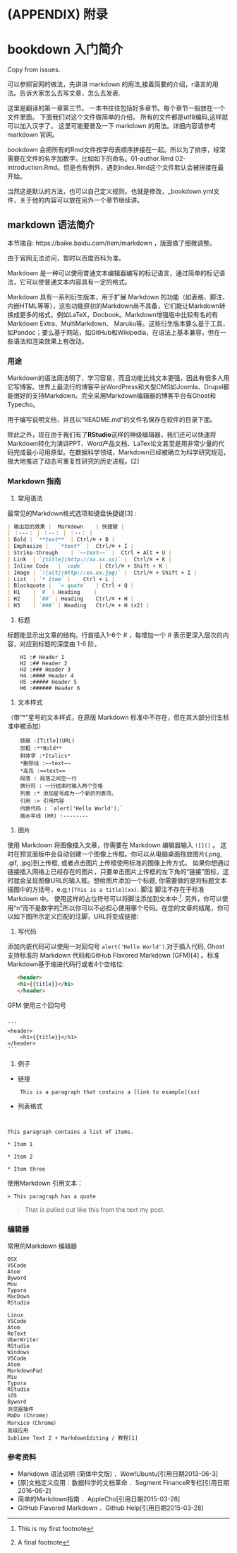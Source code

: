 \cleardoublepage 

# (APPENDIX) 附录 {-}

# bookdown 入门简介 {#bookdown-intro}

Copy from issues.

可以参照官网的做法，先讲讲 markdown 的用法,接着简要的介绍，r语言的用法。告诉大家怎么去写文章，怎么去发表.



这里是翻译的第一章第三节。 一本书往往包括好多章节。每个章节一般放在一个文件里面。 下面我们对这个文件做简单的介绍。 所有的文件都是utf8编码,这样就可以加入汉字了。 这里可能要普及一下 markdown 的用法。详细内容请参考 markdown 官网。

bookdown 会把所有的Rmd文件按字母表顺序拼接在一起。所以为了排序，经常需要在文件的名字加数字。比如如下的命名。01-author.Rmd 02-introduction.Rmd。但是也有例外，遇到index.Rmd这个文件默认会被拼接在最开始。

当然这是默认的方法，也可以自己定义规则。也就是修改，_bookdown.yml文件，关于他的内容可以放在另外一个章节继续讲。

## markdown 语法简介

本节摘自: https://baike.baidu.com/item/markdown ，版面做了细微调整。

由于官网无法访问，暂时以百度百科为准。


Markdown 是一种可以使用普通文本编辑器编写的标记语言，通过简单的标记语法，它可以使普通文本内容具有一定的格式。

Markdown 具有一系列衍生版本，用于扩展 Markdown 的功能（如表格、脚注、内嵌HTML等等），这些功能原初的Markdown尚不具备，它们能让Markdown转换成更多的格式，例如LaTeX，Docbook。Markdown增强版中比较有名的有Markdown Extra、MultiMarkdown、 Maruku等。这些衍生版本要么基于工具，如Pandoc；要么基于网站，如GitHub和Wikipedia，在语法上基本兼容，但在一些语法和渲染效果上有改动。

### 用途

Markdown的语法简洁明了、学习容易，而且功能比纯文本更强，因此有很多人用它写博客。世界上最流行的博客平台WordPress和大型CMS如Joomla、Drupal都能很好的支持Markdown。完全采用Markdown编辑器的博客平台有Ghost和Typecho。

用于编写说明文档，并且以“README.md”的文件名保存在软件的目录下面。

除此之外，现在由于我们有了**RStudio**这样的神级编辑器，我们还可以快速将Markdown转化为演讲PPT、Word产品文档、LaTex论文甚至是用非常少量的代码完成最小可用原型。在数据科学领域，Markdown已经被确立为科学研究规范，极大地推进了动态可重复性研究的历史进程。[2] 

### Markdown 指南

1. 常用语法

最常见的Markdown格式选项和键盘快捷键[3]  :

```markdown
| 输出后的效果 |	Markdown	| 快捷键 |
| ：---： | ：--： | ：--： |
| Bold | `**text**` | Ctrl/⌘ + B |
| Emphasize |	`*text*` |	Ctrl/⌘ + I |
| Strike-through	| `~~text~~` |	Ctrl + Alt + U |
| Link	| `[title](http://xx.xx.xx)` |	Ctrl/⌘ + K |
| Inline Code	| `code`	 | Ctrl/⌘ + Shift + K |
| Image	| `![alt](http://xx.xx.jpg)` |	Ctrl/⌘ + Shift + I |
| List	| `* item` |	Ctrl + L |
| Blockquote |	`> quote`	| Ctrl + Q |
| H1	| `#` | Heading	　　|
| H2	| `##` | Heading	Ctrl/⌘ + H |
| H3	| `###` | Heading	Ctrl/⌘ + H (x2) |
```

1. 标题

标题能显示出文章的结构。行首插入1-6个 # ，每增加一个 # 表示更深入层次的内容，对应到标题的深度由 1-6 阶。

```
    H1 :# Header 1
    H2 :## Header 2
    H3 :### Header 3
    H4 :#### Header 4
    H5 :##### Header 5
    H6 :###### Header 6
```

1. 文本样式

（带“*”星号的文本样式，在原版 Markdown 标准中不存在，但在其大部分衍生标准中被添加）

```
    链接 :[Title](URL)
    加粗 :**Bold**
    斜体字 :*Italics*
    *删除线 :~~text~~
    *高亮 :==text==
    段落 : 段落之间空一行
    换行符 : 一行结束时输入两个空格
    列表 :* 添加星号成为一个新的列表项。
    引用 :> 引用内容
    内嵌代码 : `alert('Hello World');`
    画水平线 (HR) :--------
```

1. 图片

使用 Markdown 将图像插入文章，你需要在 Markdown 编辑器输入 `![]()` 。 这时在预览面板中会自动创建一个图像上传框。你可以从电脑桌面拖放图片(.png, .gif, .jpg)到上传框, 或者点击图片上传框使用标准的图像上传方式。 如果你想通过链接插入网络上已经存在的图片，只要单击图片上传框的左下角的“链接”图标，这时就会呈现图像URL的输入框。想给图片添加一个标题, 你需要做的是将标题文本插图中的方括号，e.g;`![This is a title](xx)`.
脚注
脚注不存在于标准 Markdown 中。
使用这样的占位符号可以将脚注添加到文本中:[^1]. 另外，你可以使用“n”而不是数字的[^n]所以你可以不必担心使用哪个号码。在您的文章的结尾，你可以如下图所示定义匹配的注脚，URL将变成链接:


[^1]: This is my first footnote
[^n]: A final footnote

1. 写代码

添加内嵌代码可以使用一对回勾号 `alert('Hello World')`.对于插入代码, Ghost支持标准的 Markdown 代码和GitHub Flavored Markdown (GFM)[4]  。标准Markdown基于缩进代码行或者4个空格位:

```html
   <header>    
   <h1>{{title}}</h1>
   </header>
```

GFM 使用三个回勾号

```

´´´
<header>
    <h1>{{title}}</h1>
</header>
´´´
```

1. 例子

 + 链接

```
    This is a paragraph that contains a [link to example](xx)
```

 + 列表格式

```


This paragraph contains a list of items.
 
* Item 1
 
* Item 2
 
* Item three

```

使用Markdown 引用文本：

```
> This paragraph has a quote
```
 
> That is pulled out like this
from the text my post.

### 编辑器

常用的Markdown 编辑器

    OSX
    VSCode
    Atom
    Byword
    Mou
    Typora
    MacDown
    RStudio

    Linux
    VSCode
    Atom
    ReText
    UberWriter
    RStudio
    Windows
    VSCode
    Atom
    MarkdownPad
    Miu
    Typora
    RStudio
    iOS
    Byword
    浏览器插件
    MaDo (Chrome)
    Marxico（Chrome）
    高级应用
    Sublime Text 2 + MarkdownEditing / 教程[1] 

### 参考资料

+ Markdown 语法说明 (简体中文版)  ．Wow!Ubuntu[引用日期2013-06-3]
+ [原]文档定义应用：数据科学的文档革命  ．Segment FinanceR专栏[引用日期2016-06-2]
+ 简单的Markdown指南  ．AppleCho[引用日期2015-03-28]
+ GitHub Flavored Markdown  ．Github Help[引用日期2015-03-28]
